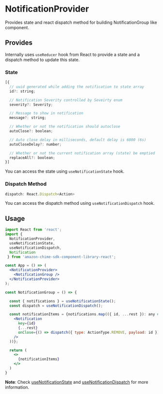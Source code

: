 <Meta title="UI Providers/NotificationProvider" />

# NotificationProvider

Provides state and react dispatch method for building NotificationGroup like component.

## Provides

Internally uses `useReducer` hook from React to provide a state and a dispatch method to update this state.

### State
```javascript
[{
  // uuid generated while adding the notification to state array
  id?: string;

  // Notification Severity controlled by Seveirty enum
  severity?: Severity;

  // Message to show in notification
  message?: string;

  // Whether or not the notification should autoclose
  autoClose?: boolean;

  // Auto close delay in milliseconds, default delay is 6000 (6s)
  autoCloseDelay?: number;

  // Whether or not the current notification array (state) be emptied
  replaceAll?: boolean;
}]
```

You can access the state using `useNotificationState` hook.

### Dispatch Method
```javascript
dispatch: React.Dispatch<Action>
```
You can access the dispatch method using `useNotificationDispatch` hook.

## Usage

```jsx
import React from 'react';
import { 
  NotificationProvider, 
  useNotificationState,
  useNotificationDispatch,
  Notification
 } from 'amazon-chime-sdk-component-library-react';

const App = () => (
  <NotificationProvider>
    <NotificationGroup />
  </NotificationProvider>
);

const NotificationGroup = () => {

  const { notifications } = useNotificationState();
  const dispatch = useNotificationDispatch();

  const notificationItems = {notifications.map(({ id, ...rest }): any => (
    <Notification
      key={id}
      {...rest}
      onClose={() => dispatch({ type: ActionType.REMOVE, payload: id })}
    />
  ))};

  return (
    <>
      {notificationItems}
    </>
  )
}
```

**Note**: Check [useNotificationState](/?path=/docs/ui-hooks-notification-usenotificationstate--page) and [useNotificationDispatch](/?path=/docs/ui-hooks-notification-usenotificationdispatch--page) for more information.